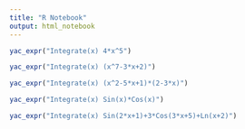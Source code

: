 ---
title: "R Notebook"
output: html_notebook
---



```{r}
yac_expr("Integrate(x) 4*x^5")

```
```{r}
yac_expr("Integrate(x) (x^7-3*x+2)")

```
```{r}
yac_expr("Integrate(x) (x^2-5*x+1)*(2-3*x)")

```
```{r}
yac_expr("Integrate(x) Sin(x)*Cos(x)")

```
```{r}
yac_expr("Integrate(x) Sin(2*x+1)+3*Cos(3*x+5)+Ln(x+2)")

```
